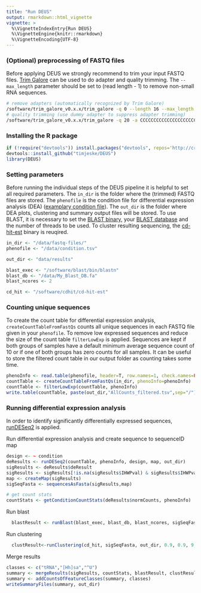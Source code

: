 ```yaml
---
title: "Run DEUS"
output: rmarkdown::html_vignette
vignette: >
  %\VignetteIndexEntry{Run DEUS}
  %\VignetteEngine{knitr::rmarkdown}
  %\VignetteEncoding{UTF-8}
---
```


### (Optional) preprocessing of FASTQ files

Before applying DEUS we strongly recommend to trim your input FASTQ files. 
[Trim Galore](https://www.bioinformatics.babraham.ac.uk/projects/trim_galore/) can be used to do adapter and quality trimming. The `--max_length` parameter should be set to (read length - 1) to remove non-small RNA sequences.

```bash
# remove adapters (automatically recognized by Trim Galore)
/software/trim_galore_v0.x.x/trim_galore -q 0 --length 16 --max_length 49 $in_file -o $out_dir
# quality trimming (use dummy adapter to suppress adapter trimming)
/software/trim_galore_v0.x.x/trim_galore -q 20 -a CCCCCCCCCCCCCCCCCCCCCCCCCCCCCCCCCCCCCCCCCCCCCCCCCC --stringency 50 $in_file -o $out_dir
```

### Installing the R package

```r
if (!require("devtools")) install.packages("devtools", repos='http://cran.us.r-project.org')
devtools::install_github("timjeske/DEUS")
library(DEUS)

```

### Setting parameters

Before running the individual steps of the DEUS pipeline it is helpful to set all required parameters.
The `in_dir` is the folder where the (trimmed) FASTQ files are stored. The `phenofile` is the condition file for differential expression analysis (DEA) ([examplary condition file](DEUS.html#preparing-a-condition-file)).
The `out_dir` is the folder where DEA plots, clustering and summary output files will be stored.
To use BLAST, it is necessary to set the [BLAST binary](ftp://ftp.ncbi.nlm.nih.gov/blast/executables/blast+/LATEST/), your [BLAST database](DEUS.html#preparing-a-blast-database) and the number of threads to be used. 
To cluster resulting sequencing, the [cd-hit-est](http://weizhongli-lab.org/cd-hit/) binary is reuqired.

```r

in_dir <- "/data/fastq-files/"
phenofile <- "/data/condition.tsv"

out_dir <- "data/results"

blast_exec <- "/software/blast/bin/blastn"
blast_db <- "/data/My_Blast_DB.fa"
blast_ncores <- 2

cd_hit <- "/software/cdhit/cd-hit-est"
```

### Counting unique sequences

To create the count table for differential expression analysis, `createCountTableFromFastQs` counts all unique sequences in each FASTQ file given in your `phenofile`. To remove low expressed sequences and reduce the size of the count table `filterLowExp` is applied. Sequences are kept if both groups of samples have a default minimum average sequence count of 10 or if one of both groups has zero counts for all samples. It can be useful to store the filtered count table in our output folder as counting takes some time.
```r
phenoInfo <- read.table(phenofile, header=T, row.names=1, check.names=FALSE)
countTable <- createCountTableFromFastQs(in_dir, phenoInfo=phenoInfo)
countTable <- filterLowExp(countTable, phenoInfo)
write.table(countTable, paste(out_dir,"AllCounts_filtered.tsv",sep="/"), col.names=T, quote=F, sep="\t", row.names=T)
```

### Running differential expression analysis

In order to identify significantly differentially expressed sequences, [runDESeq2](../reference/runDESeq2.html) is applied.

Run differential expression analysis and create sequence to sequenceID map
```r
design <- ~ condition
deResults <- runDESeq2(countTable, phenoInfo, design, map, out_dir)
sigResults <- deResults$deResult
sigResults <- sigResults[!is.na(sigResults$IHWPval) & sigResults$IHWPval < 0.05,]
map <- createMap(sigResults)
sigSeqFasta <- sequencesAsFasta(sigResults,map)

# get count stats
countStats <- getConditionCountStats(deResults$normCounts, phenoInfo)
```

Run blast
```r
  blastResult <- runBlast(blast_exec, blast_db, blast_ncores, sigSeqFasta)
```
Run clustering
```r
  clustResult<-runClustering(cd_hit, sigSeqFasta, out_dir, 0.9, 0.9, 9, map)
```

Merge results
```r
classes <- c("tRNA","[Hh]sa","^U")
summary <- mergeResults(sigResults, countStats, blastResult, clustResult, map)
summary <- addCountsOfFeatureClasses(summary, classes)
writeSummaryFiles(summary, out_dir)

```
